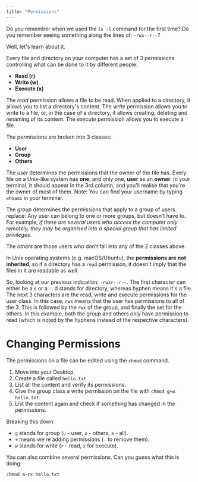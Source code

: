 ```yaml
---
title: "Permissions"
---
```


Do you remember when we used the `ls -l` command for the first time?
Do you remember seeing something along the lines of: `-rwx--r--`?

Well, let's learn about it.

Every file and directory on your computer has a set of 3 permissions controlling what can be done to it by different people:
- **Read (r)**
- **Write (w)**
- **Execute (x)**

The *read* permission allows a file to be read. When applied to a directory, it allows you to list a directory's content.
The *write* permission allows you to write to a file, or, in the case of a directory, it allows creating, deleting and renaming of its content.
The *execute* permission allows you to execute a file.

The permissions are broken into 3 classes:
- **User**
- **Group**
- **Others**

The *user* determines the permissions that the owner of the file has.
Every file on a Unix-like system has **one**, and only one, **user** as an **owner**. In your terminal, it should appear in the 3rd column, and you'll realise that you're the owner of most of them.
Note: You can find your username by typing `whoami` in your terminal.

The *group* determines the permissions that apply to a group of users.
replace: Any user can belong to one or more groups, but doesn’t have to. For example, *if there are several users who access the computer only remotely, they may be organised into a special group that has limited privileges*.

The *others* are those users who don’t fall into any of the 2 classes above.

In Unix operating systems (e.g. macOS/Ubuntu), the **permissions are not inherited**, so if a directory has a `read` permission, it doesn't imply that the files in it are readable as well. 

So, looking at our previous indication: `-rwxr--r--`.
The first character can either be a `d` or a `-`. d stands for directory, whereas hyphen means it's a file.
The next 3 characters are the read, write and execute permissions for the user class. In this case, `rwx` means that the user has permissions to all of the 3.
This is followed by the `rwx` of the group, and finally the set for the others. In this example, both the group and others only have permission to read (which is noted by the hyphens instead of the respective characters).

# Changing Permissions

The permissions on a file can be edited using the `chmod` command.

1. Move into your Desktop.
2. Create a file called `hello.txt`.
3. List all the content and verify its permissions.
4. Give the group class a write permission on the file with `chmod g+w hello.txt`.
5. List the content again and check if something has changed in the permissions.

Breaking this down:

- `g` stands for group (`u` - user, `o` - others, `a` - all).
- `+` means we're adding permissions (`-` to remove them).
- `w` stands for write (`r` - read, `x` for execute).

You can also combine several permissions. Can you guess what this is doing:

`chmod a-rx hello.txt`